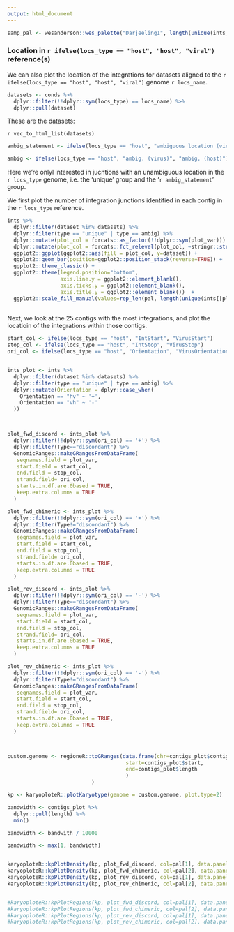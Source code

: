 ```yaml
---
output: html_document
---
```


```r
samp_pal <- wesanderson::wes_palette("Darjeeling1", length(unique(ints_wc$dataset)), "continuous")
```


### Location in `r ifelse(locs_type == "host", "host", "viral")` reference(s)

We can also plot the location of the integrations for datasets aligned to the `r ifelse(locs_type == "host", "host", "viral")` genome `r locs_name`.
```r
datasets <- conds %>% 
  dplyr::filter(!!dplyr::sym(locs_type) == locs_name) %>% 
  dplyr::pull(dataset)
```

These are the datasets: 

`r vec_to_html_list(datasets)`

```r
ambig_statement <- ifelse(locs_type == "host", "ambiguous location (virus)", "ambiguous location (host)")

ambig <- ifelse(locs_type == "host", "ambig. (virus)", "ambig. (host)")
```


Here we're onlyl interested in jucntions with an unambiguous location in the `r locs_type` genome, i.e. the 'unique' group and the '`r ambig_statement`' group.

We first plot the number of integration junctions identified in each contig in the `r locs_type` reference.


```r


ints %>% 
  dplyr::filter(dataset %in% datasets) %>% 
  dplyr::filter(type == "unique" | type == ambig) %>% 
  dplyr::mutate(plot_col = forcats::as_factor(!!dplyr::sym(plot_var))) %>% 
  dplyr::mutate(plot_col = forcats::fct_relevel(plot_col, ~stringr::str_sort(., numeric=TRUE))) %>% 
  ggplot2::ggplot(ggplot2::aes(fill = plot_col, y=dataset)) +
  ggplot2::geom_bar(position=ggplot2::position_stack(reverse=TRUE)) +
  ggplot2::theme_classic() +
  ggplot2::theme(legend.position="bottom",
                 axis.line.y = ggplot2::element_blank(),
                 axis.ticks.y = ggplot2::element_blank(),
                 axis.title.y = ggplot2::element_blank())  +
  ggplot2::scale_fill_manual(values=rep_len(pal, length(unique(ints[[plot_var]]))))
  
```

Next, we look at the 25 contigs with the most integrations, and plot the locatioin of the integrations within those contigs.

```r




start_col <- ifelse(locs_type == "host", "IntStart", "VirusStart")
stop_col <- ifelse(locs_type == "host", "IntStop", "VirusStop")
ori_col <- ifelse(locs_type == "host", "Orientation", "VirusOrientation")


ints_plot <- ints %>% 
  dplyr::filter(dataset %in% datasets) %>% 
  dplyr::filter(type == "unique" | type == ambig) %>%
  dplyr::mutate(Orientation = dplyr::case_when(
    Orientation == "hv" ~ '+',
    Orientation == "vh" ~ '-'
  )) 



plot_fwd_discord <- ints_plot %>% 
  dplyr::filter(!!dplyr::sym(ori_col) == '+') %>% 
  dplyr::filter(Type=="discordant") %>% 
  GenomicRanges::makeGRangesFromDataFrame(
   seqnames.field = plot_var,
   start.field = start_col,
   end.field = stop_col,
   strand.field= ori_col,
   starts.in.df.are.0based = TRUE,
   keep.extra.columns = TRUE
  )

plot_fwd_chimeric <- ints_plot %>% 
  dplyr::filter(!!dplyr::sym(ori_col) == '+') %>% 
  dplyr::filter(Type!="discordant") %>% 
  GenomicRanges::makeGRangesFromDataFrame(
   seqnames.field = plot_var,
   start.field = start_col,
   end.field = stop_col,
   strand.field= ori_col,
   starts.in.df.are.0based = TRUE,
   keep.extra.columns = TRUE
  )

plot_rev_discord <- ints_plot %>% 
  dplyr::filter(!!dplyr::sym(ori_col) == '-') %>% 
  dplyr::filter(Type=="discordant") %>% 
  GenomicRanges::makeGRangesFromDataFrame(
   seqnames.field = plot_var,
   start.field = start_col,
   end.field = stop_col,
   strand.field= ori_col,
   starts.in.df.are.0based = TRUE,
   keep.extra.columns = TRUE
  )

plot_rev_chimeric <- ints_plot %>% 
  dplyr::filter(!!dplyr::sym(ori_col) == '-') %>% 
  dplyr::filter(Type!="discordant") %>% 
  GenomicRanges::makeGRangesFromDataFrame(
   seqnames.field = plot_var,
   start.field = start_col,
   end.field = stop_col,
   strand.field= ori_col,
   starts.in.df.are.0based = TRUE,
   keep.extra.columns = TRUE
  )



custom.genome <- regioneR::toGRanges(data.frame(chr=contigs_plot$contig_name, 
                                      start=contigs_plot$start, 
                                      end=contigs_plot$length
                                      )
                           )

kp <- karyoploteR::plotKaryotype(genome = custom.genome, plot.type=2)

bandwidth <- contigs_plot %>% 
  dplyr::pull(length) %>% 
  min()

bandwidth <- bandwith / 10000

bandwidth <- max(1, bandwidth)


karyoploteR::kpPlotDensity(kp, plot_fwd_discord, col=pal[1], data.panel=1, border="slategray", r0=0, r1=0.45, window.size=bandwidth)
karyoploteR::kpPlotDensity(kp, plot_fwd_chimeric, col=pal[2], data.panel=1, r0=0.55, r1=1, window.size=bandwidth)
karyoploteR::kpPlotDensity(kp, plot_rev_discord, col=pal[1], data.panel=2, border="slategray", r0=0, r1=0.45, window.size=bandwidth)
karyoploteR::kpPlotDensity(kp, plot_rev_chimeric, col=pal[2], data.panel=2, r0=0.55, r1=1, window.size=bandwidth)


#karyoploteR::kpPlotRegions(kp, plot_fwd_discord, col=pal[1], data.panel=1, border="slategray", r0=0, r1=0.45)
#karyoploteR::kpPlotRegions(kp, plot_fwd_chimeric, col=pal[2], data.panel=1, r0=0.55, r1=1)
#karyoploteR::kpPlotRegions(kp, plot_rev_discord, col=pal[1], data.panel=2, border="slategray", r0=0, r1=0.45)
#karyoploteR::kpPlotRegions(kp, plot_rev_chimeric, col=pal[2], data.panel=2, r0=0.55, r1=1)

```



